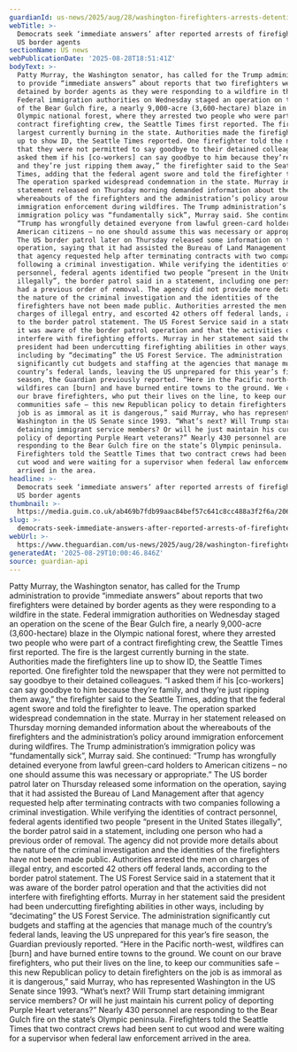 ```yaml
---
guardianId: us-news/2025/aug/28/washington-firefighters-arrests-detention-border
webTitle: >-
  Democrats seek ‘immediate answers’ after reported arrests of firefighters by
  US border agents
sectionName: US news
webPublicationDate: '2025-08-28T18:51:41Z'
bodyText: >-
  Patty Murray, the Washington senator, has called for the Trump administration
  to provide “immediate answers” about reports that two firefighters were
  detained by border agents as they were responding to a wildfire in the state.
  Federal immigration authorities on Wednesday staged an operation on the scene
  of the Bear Gulch fire, a nearly 9,000-acre (3,600-hectare) blaze in the
  Olympic national forest, where they arrested two people who were part of a
  contract firefighting crew, the Seattle Times first reported. The fire is the
  largest currently burning in the state. Authorities made the firefighters line
  up to show ID, the Seattle Times reported. One firefighter told the newspaper
  that they were not permitted to say goodbye to their detained colleagues. “I
  asked them if his [co-workers] can say goodbye to him because they’re family,
  and they’re just ripping them away,” the firefighter said to the Seattle
  Times, adding that the federal agent swore and told the firefighter to leave.
  The operation sparked widespread condemnation in the state. Murray in her
  statement released on Thursday morning demanded information about the
  whereabouts of the firefighters and the administration’s policy around
  immigration enforcement during wildfires. The Trump administration’s
  immigration policy was “fundamentally sick”, Murray said. She continued:
  “Trump has wrongfully detained everyone from lawful green-card holders to
  American citizens – no one should assume this was necessary or appropriate.”
  The US border patrol later on Thursday released some information on the
  operation, saying that it had assisted the Bureau of Land Management after
  that agency requested help after terminating contracts with two companies
  following a criminal investigation. While verifying the identities of contract
  personnel, federal agents identified two people “present in the United States
  illegally”, the border patrol said in a statement, including one person who
  had a previous order of removal. The agency did not provide more details about
  the nature of the criminal investigation and the identities of the
  firefighters have not been made public. Authorities arrested the men on
  charges of illegal entry, and escorted 42 others off federal lands, according
  to the border patrol statement. The US Forest Service said in a statement that
  it was aware of the border patrol operation and that the activities did not
  interfere with firefighting efforts. Murray in her statement said the
  president had been undercutting firefighting abilities in other ways,
  including by “decimating” the US Forest Service. The administration
  significantly cut budgets and staffing at the agencies that manage much of the
  country’s federal lands, leaving the US unprepared for this year’s fire
  season, the Guardian previously reported. “Here in the Pacific north-west,
  wildfires can [burn] and have burned entire towns to the ground. We count on
  our brave firefighters, who put their lives on the line, to keep our
  communities safe – this new Republican policy to detain firefighters on the
  job is as immoral as it is dangerous,” said Murray, who has represented
  Washington in the US Senate since 1993. “What’s next? Will Trump start
  detaining immigrant service members? Or will he just maintain his current
  policy of deporting Purple Heart veterans?” Nearly 430 personnel are
  responding to the Bear Gulch fire on the state’s Olympic peninsula.
  Firefighters told the Seattle Times that two contract crews had been sent to
  cut wood and were waiting for a supervisor when federal law enforcement
  arrived in the area.
headline: >-
  Democrats seek ‘immediate answers’ after reported arrests of firefighters by
  US border agents
thumbnail: >-
  https://media.guim.co.uk/ab469b7fdb99aac84bef57c641c8cc488a3f2f6a/206_0_1402_1122/500.jpg
slug: >-
  democrats-seek-immediate-answers-after-reported-arrests-of-firefighters-by-us-border-agents
webUrl: >-
  https://www.theguardian.com/us-news/2025/aug/28/washington-firefighters-arrests-detention-border
generatedAt: '2025-08-29T10:00:46.846Z'
source: guardian-api
---
```

Patty Murray, the Washington senator, has called for the Trump administration to provide “immediate answers” about reports that two firefighters were detained by border agents as they were responding to a wildfire in the state. Federal immigration authorities on Wednesday staged an operation on the scene of the Bear Gulch fire, a nearly 9,000-acre (3,600-hectare) blaze in the Olympic national forest, where they arrested two people who were part of a contract firefighting crew, the Seattle Times first reported. The fire is the largest currently burning in the state. Authorities made the firefighters line up to show ID, the Seattle Times reported. One firefighter told the newspaper that they were not permitted to say goodbye to their detained colleagues. “I asked them if his [co-workers] can say goodbye to him because they’re family, and they’re just ripping them away,” the firefighter said to the Seattle Times, adding that the federal agent swore and told the firefighter to leave. The operation sparked widespread condemnation in the state. Murray in her statement released on Thursday morning demanded information about the whereabouts of the firefighters and the administration’s policy around immigration enforcement during wildfires. The Trump administration’s immigration policy was “fundamentally sick”, Murray said. She continued: “Trump has wrongfully detained everyone from lawful green-card holders to American citizens – no one should assume this was necessary or appropriate.” The US border patrol later on Thursday released some information on the operation, saying that it had assisted the Bureau of Land Management after that agency requested help after terminating contracts with two companies following a criminal investigation. While verifying the identities of contract personnel, federal agents identified two people “present in the United States illegally”, the border patrol said in a statement, including one person who had a previous order of removal. The agency did not provide more details about the nature of the criminal investigation and the identities of the firefighters have not been made public. Authorities arrested the men on charges of illegal entry, and escorted 42 others off federal lands, according to the border patrol statement. The US Forest Service said in a statement that it was aware of the border patrol operation and that the activities did not interfere with firefighting efforts. Murray in her statement said the president had been undercutting firefighting abilities in other ways, including by “decimating” the US Forest Service. The administration significantly cut budgets and staffing at the agencies that manage much of the country’s federal lands, leaving the US unprepared for this year’s fire season, the Guardian previously reported. “Here in the Pacific north-west, wildfires can [burn] and have burned entire towns to the ground. We count on our brave firefighters, who put their lives on the line, to keep our communities safe – this new Republican policy to detain firefighters on the job is as immoral as it is dangerous,” said Murray, who has represented Washington in the US Senate since 1993. “What’s next? Will Trump start detaining immigrant service members? Or will he just maintain his current policy of deporting Purple Heart veterans?” Nearly 430 personnel are responding to the Bear Gulch fire on the state’s Olympic peninsula. Firefighters told the Seattle Times that two contract crews had been sent to cut wood and were waiting for a supervisor when federal law enforcement arrived in the area.
